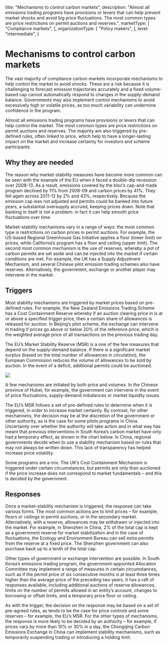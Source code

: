   title: "Mechanisms to control carbon markets",
  description: "Almost all emissions trading programs have provisions or levers that can help prevent market shocks and avoid big price fluctuations. The most common types are price restrictions on permit auctions and reserves.",
  marketType: [
    "Compliance markets",
  ],
  organizationType: [
    "Policy makers",
  ],
  level: "intermediate",
}

# Mechanisms to control carbon markets

The vast majority of compliance carbon markets incorporate mechanisms to help control the market to avoid shocks. These are a risk because it is challenging to forecast emission trajectories accurately and a fixed volume-based cap cannot automatically respond to changes in the supply-demand balance. Governments may also implement control mechanisms to avoid excessively high or volatile prices, as too much variability can undermine confidence in the program.

<KeyMessage>
Almost all emissions trading programs have provisions or levers that can help control the market. The most common types are price restrictions on permit auctions and reserves. The majority are also triggered by pre-defined rules, often linked to price, which help to have a longer-lasting impact on the market and increase certainty for investors and scheme participants.
</KeyMessage>

## Why they are needed

The reason why market-stability measures have become more common can be seen with the example of the EU when it faced a double-dip recession over 2008-13. As a result, emissions covered by the bloc’s cap-and-trade program declined by 11% from 2008-09 and carbon prices by 41%. They fell again across 2011-12 by 2% and 43%, respectively. Because the emission cap was not adjusted and permits could be banked into future years, a substantial oversupply accrued, keeping prices down. Note that banking in itself is not a problem: in fact it can help smooth price fluctuations over time.

Market-stability mechanisms vary in a range of ways: the most common type is restrictions on carbon prices in permit auctions. For example, the US-based Regional Greenhouse Gas Initiative applies a floor (lower limit) on prices, while California’s program has a floor and ceiling (upper limit). The second most common mechanism is the use of reserves, whereby a pot of carbon permits are set aside and can be injected into the market if certain conditions are met. For example, the UK has a Supply Adjustment Mechanism, and several Chinese pilot emission trading schemes also have reserves. Alternatively, the government, exchange or another player may intervene in the market.

## Triggers
Most stability mechanisms are triggered by market prices based on pre-defined rules. For example, the New Zealand Emissions Trading Scheme has a Cost Containment Reserve whereby if an auction clearing price in is at or above a specified trigger price, then a certain share of allowances is released for auction. In Beijing’s pilot scheme, the exchange can intervene in trading if prices go above or below 20% of the reference price, which is the weighted average price of all transactions on the previous trading day. 

The EU’s Market Stability Reserve (MSR) is a one of the few measures that depend on the supply-demand balance. If there is a significant market surplus (based on the total number of allowances in circulation), the European Commission reduces the volume of allowances to be sold by auction. In the event of a deficit, additional permits could be auctioned. 

<Image src="market-stability-1.png" ratio={0} />

A few mechanisms are initiated by both price and volumes. In the Chinese province of Hubei, for example, the government can intervene in the event of price fluctuations, supply-demand imbalances or market liquidity issues.

The EU’s MSR follows a set of pre-defined rules to determine when it is triggered, in order to increase market certainty. By contrast, for other mechanisms, the decision may be at the discretion of the government or other authority, as is the case for some pilots programs in China. Uncertainty over whether the authority will take action and in what way has meant that previous interventions in South Korea’s carbon market have only had a temporary effect, as shown in the chart below. In China, regional governments decide when to use a stability mechanism based on rules that may not always be written down. This lack of transparency has helped increase price volatility. 

Some programs are a mix. The UK’s Cost Containment Mechanism is triggered under certain circumstances, but permits are only then auctioned if the price increase does not correspond to market fundamentals – and this is decided by the government.

## Responses
Once a market-stability mechanism is triggered, the response can take various forms. The most common actions are to limit prices – for example, floors or ceilings in permit auctions, or in the secondary market. Alternatively, with a reserve, allowances may be withdrawn or injected into the market. For example, in Shenzhen in China, 2% of the total cap is kept as a government reserve for market stabilization and in the case of fluctuations, the Ecology and Environment Bureau can sell extra permits from the reserve at a fixed price. The Shenzhen government can also purchase back up to a tenth of the total cap.

Other types of government or exchange intervention are possible. In South Korea’s emissions trading program, the government-appointed Allocation Committee may implement a range of measures in certain circumstances, such as if the permit price of six consecutive months is at least three times higher than the average price of the preceding two years. It has a raft of responses available, including additional auctions of reserve allowances, limits on the number of permits allowed in an entity’s account, changes to borrowing or offset limits, and a temporary price floor or ceiling. 

As with the trigger, the decision on the response may be based on a set of pre-agreed rules, as tends to be the case for price controls and some reserves – for example, the EU’s MSR. For the other types of mechanisms, the response is more likely to be decided by an authority – for example, if prices vary by more than 10% or 30% in a day, the Chongqing Carbon Emissions Exchange in China can implement stability mechanisms, such as temporarily suspending trading or introducing a holding limit. 
